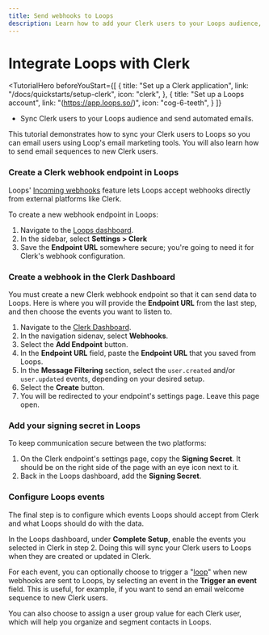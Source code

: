 ```yaml
---
title: Send webhooks to Loops
description: Learn how to add your Clerk users to your Loops audience, and send automated email sequences.
---
```


# Integrate Loops with Clerk

<TutorialHero
  beforeYouStart={[
    {
      title: "Set up a Clerk application",
      link: "/docs/quickstarts/setup-clerk",
      icon: "clerk",
    },
    {
      title: "Set up a Loops account",
      link: "(https://app.loops.so/)",
      icon: "cog-6-teeth",
    }
  ]}
>

- Sync Clerk users to your Loops audience and send automated emails.

</TutorialHero>

This tutorial demonstrates how to sync your Clerk users to Loops so you can email users using Loop's email marketing tools. You will also learn how to send email sequences to new Clerk users.

<Steps>

### Create a Clerk webhook endpoint in Loops

Loops' [Incoming webhooks](https://loops.so/docs/integrations/incoming-webhooks) feature lets Loops accept webhooks directly from external platforms like Clerk.

To create a new webhook endpoint in Loops:
1.  Navigate to the [Loops dashboard](https://app.loops.so/settings?page=clerk).
1. In the sidebar, select **Settings > Clerk**
1. Save the **Endpoint URL** somewhere secure; you're going to need it for Clerk's webhook configuration.

### Create a webhook in the Clerk Dashboard

You must create a new Clerk webhook endpoint so that it can send data to Loops. Here is where you will provide the **Endpoint URL** from the last step, and then choose the events you want to listen to.

1. Navigate to the [Clerk Dashboard](https://dashboard.clerk.com/last-active?path=webhooks).
2. In the navigation sidenav, select **Webhooks**.
3. Select the **Add Endpoint** button.
4. In the **Endpoint URL** field, paste the **Endpoint URL** that you saved from Loops.
5. In the **Message Filtering** section, select the `user.created` and/or `user.updated` events, depending on your desired setup.
6. Select the **Create** button.
7. You will be redirected to your endpoint's settings page. Leave this page open.

### Add your signing secret in Loops

To keep communication secure between the two platforms:

1. On the Clerk endpoint's settings page, copy the **Signing Secret**. It should be on the right side of the page with an eye icon next to it. 
1. Back in the Loops dashboard, add the **Signing Secret**.

### Configure Loops events

The final step is to configure which events Loops should accept from Clerk and what Loops should do with the data.

In the Loops dashboard, under **Complete Setup**, enable the events you selected in Clerk in step 2. Doing this will sync your Clerk users to Loops when they are created or updated in Clerk.

For each event, you can optionally choose to trigger a "[loop](https://loops.so/docs/loop-builder)" when new webhooks are sent to Loops, by selecting an event in the **Trigger an event** field. This is useful, for example, if you want to send an email welcome sequence to new Clerk users.

You can also choose to assign a user group value for each Clerk user, which will help you organize and segment contacts in Loops.
</Steps>
